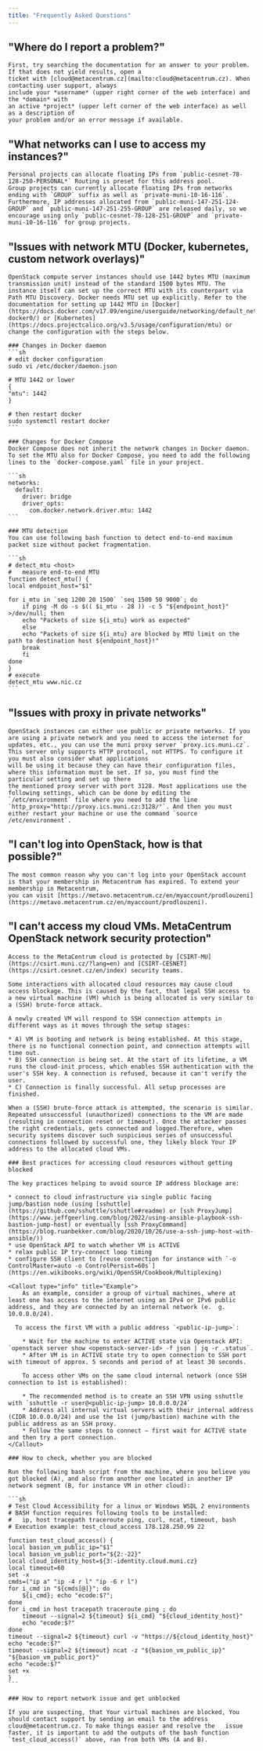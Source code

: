 ```yaml
---
title: "Frequently Asked Questions"
---
```

## "Where do I report a problem?"
	First, try searching the documentation for an answer to your problem. If that does not yield results, open a
	ticket with [cloud@metacentrum.cz](mailto:cloud@metacentrum.cz). When contacting user support, always
	include your *username* (upper right corner of the web interface) and the *domain* with
	an active *project* (upper left corner of the web interface) as well as a description of
	your problem and/or an error message if available.

## "What networks can I use to access my instances?"
	Personal projects can allocate floating IPs from `public-cesnet-78-128-250-PERSONAL*` Routing is preset for this address pool.
	Group projects can currently allocate floating IPs from networks ending with `GROUP` suffix as well as `private-muni-10-16-116`.
	Furthermore, IP addresses allocated from `public-muni-147-251-124-GROUP` and `public-muni-147-251-255-GROUP` are released daily, so we encourage using only `public-cesnet-78-128-251-GROUP` and `private-muni-10-16-116` for group projects.

## "Issues with network MTU (Docker, kubernetes, custom network overlays)"
	OpenStack compute server instances should use 1442 bytes MTU (maximum transmission unit) instead of the standard 1500 bytes MTU. The instance itself can set up the correct MTU with its counterpart via Path MTU Discovery. Docker needs MTU set up explicitly. Refer to the documentation for setting up 1442 MTU in [Docker](https://docs.docker.com/v17.09/engine/userguide/networking/default_network/custom-docker0/) or [Kubernetes](https://docs.projectcalico.org/v3.5/usage/configuration/mtu) or change the configuration with the steps below.

	### Changes in Docker daemon
	```sh
	# edit docker configuration
	sudo vi /etc/docker/daemon.json

	# MTU 1442 or lower
	{
	"mtu": 1442
	}

	# then restart docker
	sudo systemctl restart docker
	```

	### Changes for Docker Compose
	Docker Compose does not inherit the network changes in Docker daemon. To set the MTU also for Docker Compose, you need to add the following lines to the `docker-compose.yaml` file in your project.

	```sh
	networks:
	  default:
	    driver: bridge
	    driver_opts:
	      com.docker.network.driver.mtu: 1442
	```

	### MTU detection
	You can use following bash function to detect end-to-end maximum packet size without packet fragmentation.

	```sh
	# detect_mtu <host>
	#   measure end-to-end MTU
	function detect_mtu() {
	local endpoint_host="$1"

	for i_mtu in `seq 1200 20 1500` `seq 1500 50 9000`; do
		if ping -M do -s $(( $i_mtu - 28 )) -c 5 "${endpoint_host}" >/dev/null; then
		echo "Packets of size ${i_mtu} work as expected"
		else
		echo "Packets of size ${i_mtu} are blocked by MTU limit on the path to destination host ${endpoint_host}!"
		break
		fi
	done
	}
	# execute
	detect_mtu www.nic.cz
	```

## "Issues with proxy in private networks"
	OpenStack instances can either use public or private networks. If you are using a private network and you need to access the internet for updates, etc., you can use the muni proxy server `proxy.ics.muni.cz`. This server only supports HTTP protocol, not HTTPS. To configure it you must also consider what applications
	will be using it because they can have their configuration files, where this information must be set. If so, you must find the particular setting and set up there
	the mentioned proxy server with port 3128. Most applications use the following settings, which can be done by editing the `/etc/environment` file where you need to add the line
	`http_proxy="http://proxy.ics.muni.cz:3128/"`. And then you must either restart your machine or use the command `source /etc/environment`.

## "I can't log into OpenStack, how is that possible?"
	The most common reason why you can't log into your OpenStack account is that your membership in Metacentrum has expired. To extend your membership in Metacentrum,
	you can visit [https://metavo.metacentrum.cz/en/myaccount/prodlouzeni](https://metavo.metacentrum.cz/en/myaccount/prodlouzeni).

## "I can't access my cloud VMs. MetaCentrum OpenStack network security protection"
	Access to the MetaCentrum cloud is protected by [CSIRT-MU](https://csirt.muni.cz/?lang=en) and [CSIRT-CESNET](https://csirt.cesnet.cz/en/index) security teams.

	Some interactions with allocated cloud resources may cause cloud access blockage. This is caused by the fact, that legal SSH access to a new virtual machine (VM) which is being allocated is very similar to a (SSH) brute-force attack.

	A newly created VM will respond to SSH connection attempts in different ways as it moves through the setup stages:

	* A) VM is booting and network is being established. At this stage, there is no functional connection point, and connection attempts will time out.
	* B) SSH connection is being set. At the start of its lifetime, a VM runs the cloud-init process, which enables SSH authentication with the user's SSH key. A connection is refused, because it can't verify the user.
  	* C) Connection is finally successful. All setup processes are finished.

	When a (SSH) brute-force attack is attempted, the scenario is similar. Repeated unsuccessful (unauthorized) connections to the VM are made (resulting in connection reset or timeout). Once the attacker passes the right credentials, gets connected and logged.Therefore, when security systems discover such suspicious series of unsuccessful connections followed by successful one, they likely block Your IP address to the allocated cloud VMs.

	### Best practices for accessing cloud resources without getting blocked

	The key practices helping to avoid source IP address blockage are:

	* connect to cloud infrastructure via single public facing jump/bastion node (using [sshuttle](https://github.com/sshuttle/sshuttle#readme) or [ssh ProxyJump](https://www.jeffgeerling.com/blog/2022/using-ansible-playbook-ssh-bastion-jump-host) or eventually [ssh ProxyCommand](https://blog.ruanbekker.com/blog/2020/10/26/use-a-ssh-jump-host-with-ansible/))
	* use OpenStack API to watch whether VM is ACTIVE
    * relax public IP try-connect loop timing
	* configure SSH client to [reuse connection for instance with `-o ControlMaster=auto -o ControlPersist=60s`](https://en.wikibooks.org/wiki/OpenSSH/Cookbook/Multiplexing)

    <Callout type="info" title="Example">
    	As an example, consider a group of virtual machines, where at least one has access to the internet using an IPv4 or IPv6 public address, and they are connected by an internal network (e.  g. 10.0.0.0/24).

      To access the first VM with a public address `<public-ip-jump>`:

    	* Wait for the machine to enter ACTIVE state via Openstack API: `openstack server show <openstack-server-id> -f json | jq -r .status`.
    	* After VM is in ACTIVE state try to open connection to SSH port with timeout of approx. 5 seconds and period of at least 30 seconds.

    	To access other VMs on the same cloud internal network (once SSH connection to 1st is established):

    	* The recommended method is to create an SSH VPN using sshuttle with `sshuttle -r user@<public-ip-jump> 10.0.0.0/24`
    	* Address all internal virtual servers with their internal address (CIDR 10.0.0.0/24) and use the 1st (jump/bastion) machine with the public address as an SSH proxy.
    	* Follow the same steps to connect – first wait for ACTIVE state and then try a port connection.
    </Callout>

  	### How to check, whether you are blocked

  	Run the following bash script from the machine, where you believe you got blocked (A), and also from another one located in another IP network segment (B, for instance VM in other cloud):

  	```sh
  	# Test Cloud Accessibility for a linux or Windows WSDL 2 environments
  	# BASH function requires following tools to be installed:
  	#   ip, host tracepath traceroute ping, curl, ncat, timeout, bash
  	# Execution example: test_cloud_access 178.128.250.99 22

  	function test_cloud_access() {
  	local basion_vm_public_ip="$1"
  	local basion_vm_public_port="${2:-22}"
  	local cloud_identity_host=${3:-identity.cloud.muni.cz}
  	local timeout=60
  	set -x
  	cmds=("ip a" "ip -4 r l" "ip -6 r l")
  	for i_cmd in "${cmds[@]}"; do
  		${i_cmd}; echo "ecode:$?";
    done
  	for i_cmd in host tracepath traceroute ping ; do
  		timeout --signal=2 ${timeout} ${i_cmd} "${cloud_identity_host}"
  		echo "ecode:$?"
  	done
  	timeout --signal=2 ${timeout} curl -v "https://${cloud_identity_host}"
  	echo "ecode:$?"
  	timeout --signal=2 ${timeout} ncat -z "${basion_vm_public_ip}" "${basion_vm_public_port}"
  	echo "ecode:$?"
  	set +x
  	}
  	```

  	### How to report network issue and get unblocked

  	If you are suspecting, that Your virtual machines are blocked, You should contact support by sending an email to the address cloud@metacentrum.cz. To make things easier and resolve the   issue faster, it is important to add the outputs of the bash function `test_cloud_access()` above, ran from both VMs (A and B).
